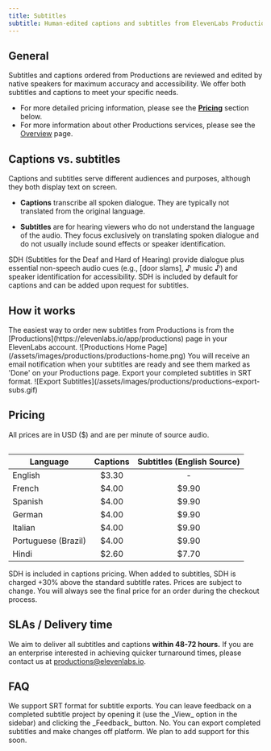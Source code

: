 ```yaml
---
title: Subtitles
subtitle: Human-edited captions and subtitles from ElevenLabs Productions
---
```


## General

Subtitles and captions ordered from Productions are reviewed and edited by native speakers for maximum accuracy and accessibility. We offer both subtitles and captions to meet your specific needs.

- For more detailed pricing information, please see the [**Pricing**](#pricing) section below.
- For more information about other Productions services, please see the [Overview](/docs/services/productions/overview) page.

## Captions vs. subtitles

Captions and subtitles serve different audiences and purposes, although they both display text on screen.

- **Captions** transcribe all spoken dialogue. They are typically not translated from the original language.

- **Subtitles** are for hearing viewers who do not understand the language of the audio. They focus exclusively on translating spoken dialogue and do not usually include sound effects or speaker identification.

<Info>
  SDH (Subtitles for the Deaf and Hard of Hearing) provide dialogue plus essential non-speech audio
  cues (e.g., [door slams], ♪ music ♪) and speaker identification for accessibility. SDH is included
  by default for captions and can be added upon request for subtitles.
</Info>

## How it works

<Steps>
  <Step title="Order subtitles and captions">
    The easiest way to order new subtitles from Productions is from the
    [Productions](https://elevenlabs.io/app/productions) page in your ElevenLabs account.
    <Frame background="subtle">
      ![Productions Home Page](/assets/images/productions/productions-home.png)
    </Frame>
  </Step>

  <Step title="Export subtitles and captions">
    You will receive an email notification when your subtitles are ready and see them marked as
    'Done' on your Productions page. Export your completed subtitles in SRT format.
    <Frame background="subtle">
      ![Export Subtitles](/assets/images/productions/productions-export-subs.gif)
    </Frame>
  </Step>
</Steps>

## Pricing

All prices are in USD ($) and are per minute of source audio.

<div style="display: flex; justify-content: center;">

| **Language**        | **Captions** | **Subtitles (English Source)** |
| ------------------- | :----------: | :----------------------------: |
| English             |    $3.30     |               -                |
| French              |    $4.00     |             $9.90              |
| Spanish             |    $4.00     |             $9.90              |
| German              |    $4.00     |             $9.90              |
| Italian             |    $4.00     |             $9.90              |
| Portuguese (Brazil) |    $4.00     |             $9.90              |
| Hindi               |    $2.60     |             $7.70              |

</div>

<Info>
  SDH is included in captions pricing. When added to subtitles, SDH is charged +30% above the
  standard subtitle rates.
</Info>

<Warning>
  Prices are subject to change. You will always see the final price for an order during the checkout
  process.
</Warning>

## SLAs / Delivery time

We aim to deliver all subtitles and captions **within 48-72 hours.** If you are an enterprise interested in achieving quicker turnaround times, please contact us at productions@elevenlabs.io.

## FAQ

<AccordionGroup>
  <Accordion title="What file formats do you support for subtitles?">
    We support SRT format for subtitle exports.
  </Accordion>

  <Accordion title="What if I'm not happy with the result?">
    You can leave feedback on a completed subtitle project by opening it (use the _View_ option in the sidebar) and clicking the _Feedback_ button.
  </Accordion>
  <Accordion title="Can I make changes once I receive the final version?">
    No. You can export completed subtitles and make changes off platform. We plan to add support for this soon.
  </Accordion>
</AccordionGroup>
